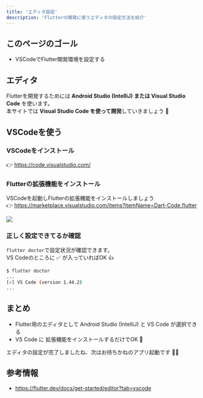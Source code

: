 ```yaml
---
title: 'エディタ設定'
description: 'Flutterの開発に使うエディタの設定方法を紹介'
---
```


## このページのゴール

- VSCodeでFlutter開発環境を設定する


## エディタ

Flutterを開発するためには **Android Studio (IntelliJ) または Visual Studio Code** を使います。  
本サイトでは **Visual Studio Code を使って開発**していきましょう 💪


## VSCodeを使う

### VSCodeをインストール

👉 https://code.visualstudio.com/

### Flutterの拡張機能をインストール

VSCodeを起動しFlutterの拡張機能をインストールしましょう  
👉 https://marketplace.visualstudio.com/items?itemName=Dart-Code.flutter

![](../images/vscode-install-flutter-extention.png)

### 正しく設定できてるか確認

`flutter doctor`で設定状況が確認できます。  
VS Codeのところに ✅ が入っていればOK 👍

```bash
$ flutter doctor
...
[✓] VS Code (version 1.44.2)
...
```


## まとめ

- Flutter用のエディタとして Android Studio (IntelliJ) と VS Code が選択できる
- VS Code に 拡張機能をインストールするだけでOK 🚀

エディタの設定が完了しましたね、次はお待ちかねのアプリ起動です 🚀🤩


## 参考情報

- https://flutter.dev/docs/get-started/editor?tab=vscode
